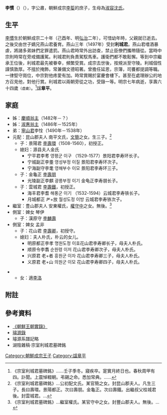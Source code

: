 '''李慣'''（{{lang-ko|'''이관'''}}）（{{bd|1489年||1552年|}}），字公肅，朝鮮成宗[[李娎|李娎]]的庶子，生母為[[淑容沈氏|淑容沈氏]]。
==生平==
[[李慣|李慣]]生於朝鮮成宗二十年（己酉年、明[[弘治|弘治]]二年），可惜幼年時，父親就已逝去。之後交由世子嫡兄燕山君養育。燕山三年（1497年）受封'''利城君'''。燕山君嗜酒暴虐，將諸多弟妹們定罪遣罰。燕山君時常外出訪查，禁止臣僚們攜帶隨從。當時中宗則時常在旁戒備護駕。利城君則負責駕馭馬車。護衛們都不敢鬆懈。等到中宗繼承王位後，利城君最先被眷幸，頻繁受賞。成宗去世後，按規派至守陵。利城個性謹慎敦厚。不擅於掩飾，常兼備文德昭著。曾擔任延恩，宗簿，司饔都提調等職。一律堅守崗位，中宗對他疼愛有加。時常賞賜於宴慶會樓下。甚至在處理辦公的地方召見他，對他行賞。利城君以兩朝旁從之功，受錄一等。明宗七年病逝，享壽六十四歲<small>（虛歲）</small>。<ref>《宗室利城君墓碑銘》……壬子季冬。寢疾卒。寔實月終日也。春秋周甲有四。訃聞。上震悼輟朝。弔錫之命。悉加常典。……</ref>諡'''章平'''。

==家庭==
*姊：[[慶順翁主|慶順翁主]]（1482年－？）
*姊：[[淑惠翁主|淑惠翁主]]（1486年－1525年）
*弟：[[寧山君|寧山君]]李恮（1490年－1538年）
*元配：昆山郡夫人 南平文氏，[[文簡|文簡]]之女。生三子。<ref>《宗室利城君墓碑銘》…公初配文氏。某官簡之女。封昆山郡夫人。凡生三子。長曰壽環。景陽都正。次曰壽朋。金龜正。次曰壽鐵。出繼叔父桂城君後。封雲城君。…</ref>
**子：景陽君 [[李壽環|李壽環]]（1508-1560），初授正。
**媳妇：源县夫人金氏
***宁平君李耉 영평군 이구 （1529-1577）景阳君李寿环长子。
***宁城副正李耋 영성부정 이질 景阳君李寿环次子。
***宁海副守李耄 영해부수 이모 景阳君李寿环三子。
**子：金龜正 [[李壽朋|李壽朋]]
***光陵副正李麒  광릉부정 이기 金龟正李寿朋长子。
**子：雲城君 [[李壽鐵|李壽鐵]]，初授正。
***海丰君李耆 해풍군 이기 （1532-1594）云城君李寿铁长子。
***月城都正 耂+放 월성도정 이방  云城君李寿铁次子。
*繼室：豊山郡夫人 安東權氏，[[權守中|權守中]]之女。無後。<ref>《宗室利城君墓碑銘》…繼室權氏。某官守中之女。封豐山郡夫人。無後。…</ref>
*側室：婢女 琴伊
**子：漢原守 [[李麟壽|李麟壽]]
*側室：婢女 孟非
**子：花山君 [[李壽卿|李壽卿]]，初授守。
**媳妇：夫人朴氏，朴云的女儿。
***明原都正李孝 명원도정 이효花山君李寿卿长子，母夫人朴氏。
***顺原令李翥 순원령 이저 花山君李寿卿次子，母夫人朴氏。
***兴原君 老+者 흥원군 이자 花山君李寿卿三子，母夫人朴氏。
***义原君 老+山 의원군 이모 花山君李寿卿四子，母夫人朴氏。

**女：適[[李洛|李洛]]

==附註==
{{reflist}}
== 參考資料 ==
*[http://sillok.history.go.kr/main/main.jsp 《朝鮮王朝實錄》]{{Wayback|url=http://sillok.history.go.kr/main/main.jsp |date=20150905161523 }}
*[https://web.archive.org/web/20131004223554/http://royal.kostma.net/Ge/MainTree 璿源錄]
*璿源系譜記略
*湖陰雜稿·宗室利城君墓碑銘
[[Category:朝鮮成宗王子|Category:朝鮮成宗王子]]
[[Category:諡章平|Category:諡章平]]